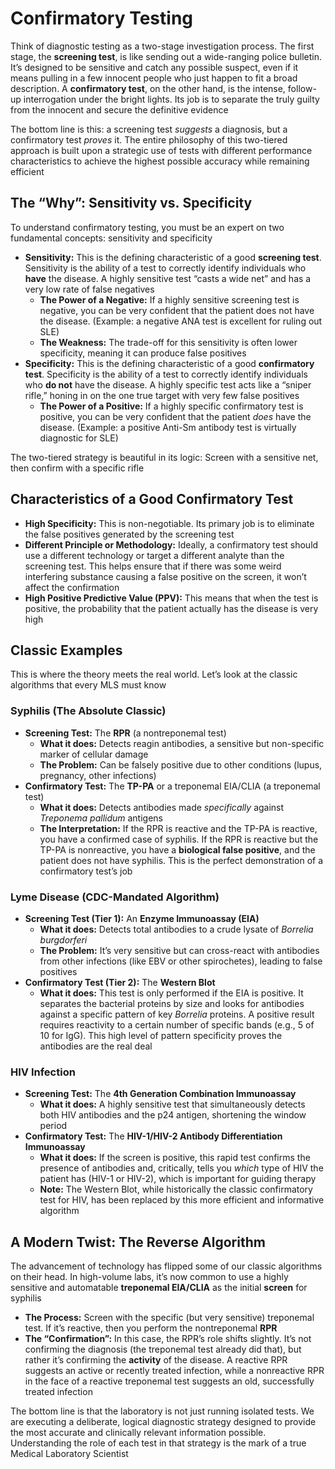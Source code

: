 # Confirmatory Testing {-}

Think of diagnostic testing as a two-stage investigation process. The first stage, the **screening test**, is like sending out a wide-ranging police bulletin. It's designed to be sensitive and catch any possible suspect, even if it means pulling in a few innocent people who just happen to fit a broad description. A **confirmatory test**, on the other hand, is the intense, follow-up interrogation under the bright lights. Its job is to separate the truly guilty from the innocent and secure the definitive evidence

The bottom line is this: a screening test *suggests* a diagnosis, but a confirmatory test *proves* it. The entire philosophy of this two-tiered approach is built upon a strategic use of tests with different performance characteristics to achieve the highest possible accuracy while remaining efficient

## **The "Why": Sensitivity vs. Specificity** {-}

To understand confirmatory testing, you must be an expert on two fundamental concepts: sensitivity and specificity

*   **Sensitivity:** This is the defining characteristic of a good **screening test**. Sensitivity is the ability of a test to correctly identify individuals who **have** the disease. A highly sensitive test "casts a wide net" and has a very low rate of false negatives
    *   **The Power of a Negative:** If a highly sensitive screening test is negative, you can be very confident that the patient does not have the disease. (Example: a negative ANA test is excellent for ruling out SLE)
    *   **The Weakness:** The trade-off for this sensitivity is often lower specificity, meaning it can produce false positives

*   **Specificity:** This is the defining characteristic of a good **confirmatory test**. Specificity is the ability of a test to correctly identify individuals who **do not** have the disease. A highly specific test acts like a "sniper rifle," honing in on the one true target with very few false positives
    *   **The Power of a Positive:** If a highly specific confirmatory test is positive, you can be very confident that the patient *does* have the disease. (Example: a positive Anti-Sm antibody test is virtually diagnostic for SLE)

The two-tiered strategy is beautiful in its logic: Screen with a sensitive net, then confirm with a specific rifle

## **Characteristics of a Good Confirmatory Test** {-}

*   **High Specificity:** This is non-negotiable. Its primary job is to eliminate the false positives generated by the screening test
*   **Different Principle or Methodology:** Ideally, a confirmatory test should use a different technology or target a different analyte than the screening test. This helps ensure that if there was some weird interfering substance causing a false positive on the screen, it won't affect the confirmation
*   **High Positive Predictive Value (PPV):** This means that when the test is positive, the probability that the patient actually has the disease is very high

## **Classic Examples** {-}

This is where the theory meets the real world. Let's look at the classic algorithms that every MLS must know

### **Syphilis (The Absolute Classic)** {-}
*   **Screening Test:** The **RPR** (a nontreponemal test)
    *   **What it does:** Detects reagin antibodies, a sensitive but non-specific marker of cellular damage
    *   **The Problem:** Can be falsely positive due to other conditions (lupus, pregnancy, other infections)
*   **Confirmatory Test:** The **TP-PA** or a treponemal EIA/CLIA (a treponemal test)
    *   **What it does:** Detects antibodies made *specifically* against *Treponema pallidum* antigens
    *   **The Interpretation:** If the RPR is reactive and the TP-PA is reactive, you have a confirmed case of syphilis. If the RPR is reactive but the TP-PA is nonreactive, you have a **biological false positive**, and the patient does not have syphilis. This is the perfect demonstration of a confirmatory test's job

### **Lyme Disease (CDC-Mandated Algorithm)** {-}
*   **Screening Test (Tier 1):** An **Enzyme Immunoassay (EIA)**
    *   **What it does:** Detects total antibodies to a crude lysate of *Borrelia burgdorferi*
    *   **The Problem:** It's very sensitive but can cross-react with antibodies from other infections (like EBV or other spirochetes), leading to false positives
*   **Confirmatory Test (Tier 2):** The **Western Blot**
    *   **What it does:** This test is only performed if the EIA is positive. It separates the bacterial proteins by size and looks for antibodies against a specific pattern of key *Borrelia* proteins. A positive result requires reactivity to a certain number of specific bands (e.g., 5 of 10 for IgG). This high level of pattern specificity proves the antibodies are the real deal

### **HIV Infection** {-}
*   **Screening Test:** The **4th Generation Combination Immunoassay**
    *   **What it does:** A highly sensitive test that simultaneously detects both HIV antibodies and the p24 antigen, shortening the window period
*   **Confirmatory Test:** The **HIV-1/HIV-2 Antibody Differentiation Immunoassay**
    *   **What it does:** If the screen is positive, this rapid test confirms the presence of antibodies and, critically, tells you *which* type of HIV the patient has (HIV-1 or HIV-2), which is important for guiding therapy
    *   **Note:** The Western Blot, while historically the classic confirmatory test for HIV, has been replaced by this more efficient and informative algorithm

## **A Modern Twist: The Reverse Algorithm** {-}

The advancement of technology has flipped some of our classic algorithms on their head. In high-volume labs, it's now common to use a highly sensitive and automatable **treponemal EIA/CLIA** as the initial **screen** for syphilis

*   **The Process:** Screen with the specific (but very sensitive) treponemal test. If it's reactive, then you perform the nontreponemal **RPR**
*   **The "Confirmation":** In this case, the RPR's role shifts slightly. It's not confirming the diagnosis (the treponemal test already did that), but rather it's confirming the **activity** of the disease. A reactive RPR suggests an active or recently treated infection, while a nonreactive RPR in the face of a reactive treponemal test suggests an old, successfully treated infection

The bottom line is that the laboratory is not just running isolated tests. We are executing a deliberate, logical diagnostic strategy designed to provide the most accurate and clinically relevant information possible. Understanding the role of each test in that strategy is the mark of a true Medical Laboratory Scientist
